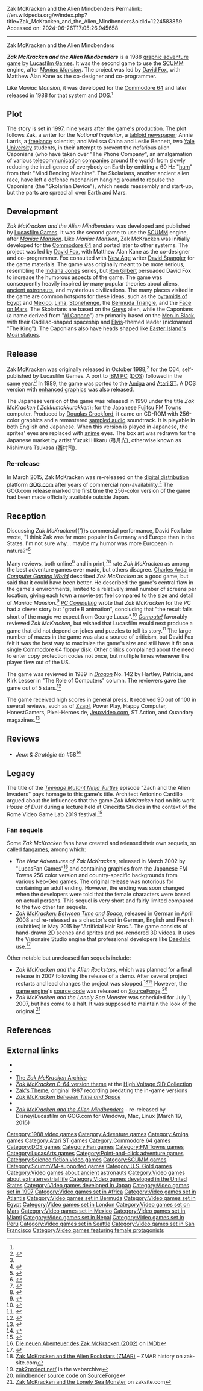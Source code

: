 Zak McKracken and the Alien Mindbenders
Permalink: //en.wikipedia.org/w/index.php?title=Zak_McKracken_and_the_Alien_Mindbenders&oldid=1224583859
Accessed on: 2024-06-26T17:05:26.945658



------
Zak McKracken and the Alien Mindbenders
{{Use mdy dates|date=January 2021}}
{{Infobox video game
|title = Zak McKracken and the Alien Mindbenders
|image = File:Zak McKracken artwork.jpg
|caption = Cover art by [[Steve Purcell]]
|developer = [[LucasArts|Lucasfilm Games]]
|publisher = {{vgrelease|NA|Lucasfilm Games|EU|[[U.S. Gold]]}}
|director = [[David Fox (game designer)|David Fox]]
|designer = David Fox <br /> Matthew Alan Kane <br /> David Spangler
|writer = David Fox <br /> Matthew Alan Kane
|artist = Martin Cameron <br /> [[Gary Winnick (game developer)|Gary Winnick]] <br /> '''Enhanced versions:''' <br /> [[Mark Ferrari]] <br /> Basilo Amaro
|composer = Matthew Alan Kane <br /> Chris Grigg {{small|(C64)}}
|engine = [[SCUMM]]
|released = {{Collapsible list |title=October 1988 |titlestyle=font-weight:normal;background:transparent;text-align:left |'''''Original'''''<br />'''C64, DOS'''<br />{{Video game release|NA|1988}} '''Amiga, Atari'''<br />{{Video game release|NA|1989}} |'''''Enhanced'''''<br />'''DOS'''<br />{{Video game release|NA|1989}} |'''''FM Towns'''''<br />{{Video game release|JP|1990}} }}
|genre = [[Graphic adventure game|Graphic adventure]]
|platforms = [[Commodore 64]], [[DOS]], [[Amiga]], [[Atari ST]], [[FM Towns]]
}}

'''''Zak McKracken and the Alien Mindbenders''''' is a 1988 [[graphic adventure game]] by [[LucasArts|Lucasfilm Games]]. It was the second game to use the [[SCUMM]] engine, after ''[[Maniac Mansion]]''. The project was led by [[David Fox (game designer)|David Fox]], with Matthew Alan Kane as the co-designer and co-programmer.

Like ''Maniac Mansion'', it was developed for the [[Commodore 64]] and later released in 1988 for that system and [[DOS]].<ref name="Internet Archive" />

==Plot==
The story is set in 1997, nine years after the game's production. The plot follows Zak, a writer for the ''National Inquisitor'', a [[tabloid newspaper]]; Annie Larris, a [[freelancer|freelance]] scientist; and Melissa China and Leslie Bennett, two [[Yale University]] students, in their attempt to prevent the nefarious alien Caponians (who have taken over "The Phone Company", an amalgamation of various [[telecommunication companies]] around the world) from slowly reducing the intelligence of everybody on Earth by emitting a 60&nbsp;Hz "[[Mains hum|hum]]" from their "Mind Bending Machine". The Skolarians, another ancient alien race, have left a defense mechanism hanging around to repulse the Caponians (the "Skolarian Device"), which needs reassembly and start-up, but the parts are spread all over Earth and Mars.

==Development==
''Zak McKracken and the Alien Mindbenders'' was developed and published by [[LucasArts|Lucasfilm Games]]. It was the second game to use the [[SCUMM]] engine, after ''[[Maniac Mansion]]''. Like ''Maniac Mansion'', Zak McKracken was initially developed for the [[Commodore 64]] and ported later to other systems. The project was led by [[David Fox (LucasArts game designer)|David Fox]], with Matthew Alan Kane as the co-designer and co-programmer. Fox consulted with [[New Age]] writer [[David Spangler]] for the game materials. The game was originally meant to be more serious, resembling the [[Indiana Jones]] series, but [[Ron Gilbert]] persuaded David Fox to increase the humorous aspects of the game. The game was consequently heavily inspired by many popular theories about aliens, [[ancient astronauts]], and mysterious civilizations. The many places visited in the game are common hotspots for these ideas, such as the [[Egyptian pyramids|pyramids of Egypt]] and [[Mesoamerican pyramids|Mexico]], [[Caral|Lima]], [[Stonehenge]], the [[Bermuda Triangle]], and the [[Face on Mars]]. The Skolarians are based on the [[Grey alien|Greys]] alien, while the Caponians (a name derived from "[[Al Capone]]") are primarily based on the [[Men in black|Men in Black]], with their Cadillac-shaped spaceship and [[Elvis]]-themed leader (nicknamed "The King"). The Caponians also have heads shaped like [[Easter island#Statues|Easter Island's Moai statues]].

== Release ==
Zak McKracken was originally released in October 1988,<ref name="Internet Archive">{{cite web |title=LucasArts Entertainment Company – 20th Anniversary |archive-url=https://web.archive.org/web/20060428061222/http://www.lucasarts.com/20th/history_1.htm |url=http://www.lucasarts.com/20th/history_1.htm |archive-date=April 28, 2006}}</ref> for the C64, self-published by Lucasfilm Games. A port to [[IBM PC]] ([[DOS]]) followed in the same year.<ref name="Internet Archive" /> In 1989, the game was ported to the [[Amiga]] and [[Atari ST]]. A DOS version with [[Enhanced Graphics Adapter|enhanced graphics]] was also released.

The Japanese version of the game was released in 1990 under the title ''Zak McKracken'' ({{lang-ja|ザックマックラッケン}} ''Zakkumakkurakken''); for the Japanese [[Fujitsu FM Towns]] computer. Produced by [[Douglas Crockford]], it came on CD-ROM with 256-color graphics and a remastered [[sampled audio]] soundtrack. It is playable in both English and Japanese. When this version is played in Japanese, the sprites' eyes are replaced with [[anime]] eyes. The box art was redrawn for the Japanese market by artist Yuzuki Hikaru (弓月光), otherwise known as Nishimura Tsukasa (西村司).

===Re-release===
In March 2015, Zak McKracken was re-released on the [[digital distribution]] platform [[GOG.com]] after years of commercial non-availability.<ref name="gogrerelease">{{cite web|url=http://www.gamewatcher.com/news/2015-19-03-outlaws-zak-mckracken-among-new-line-up-of-classic-lucasarts-games-hitting-gog-com |title=Outlaws, Zak McKracken among new line up of classic Lucasarts games hitting GOG.com |date=March 19, 2015 |first=John Paul |last=Jones |access-date=March 19, 2015 |publisher=gamewatcher.com |quote=''Following on from their agreement with Disney last year to release the Lucasarts back catalogue, digital retailer GOG.com have gone and put five more classic titles from the house that George built on their store. There are some real gems there too. From underrated wild west FPS Outlaws to cult point and click adventure Zak McKracken and the Alien Mindbenders[...]'' |url-status=live |archive-url=https://web.archive.org/web/20150320085148/http://www.gamewatcher.com/news/2015-19-03-outlaws-zak-mckracken-among-new-line-up-of-classic-lucasarts-games-hitting-gog-com |archive-date=March 20, 2015}}</ref> The GOG.com release marked the first time the 256-color version of the game had been made officially available outside Japan.

==Reception==
Discussing ''Zak McKracken''{{'}}s commercial performance, David Fox later wrote, "I think Zak was far more popular in Germany and Europe than in the States. I'm not sure why{{nbsp}}... maybe my humor was more European in nature?"<ref>{{cite web |url=http://home.nikocity.de/claret/Int_Dave.htm |title=Interview mit David Fox |website=home.nikocity.de |access-date=12 January 2022 |archive-url=https://web.archive.org/web/20010306150013/http://home.nikocity.de/claret/Int_Dave.htm |archive-date=6 March 2001 |url-status=dead}}</ref>

Many reviews, both online<ref name="zak-site.com">{{citation|url=http://www.zak-site.com/random.htm |title=Reviews of Zak McKracken and the Alien Mindbenders |access-date=May 24, 2011 |publisher=the Zak McKracken archive |url-status=live |archive-url=https://web.archive.org/web/20110717061351/http://www.zak-site.com/random.htm |archive-date=July 17, 2011}}</ref> and in print,<ref name = "Zzap!64">{{citation | date = March 1989 | periodical = [[Zzap!64]] | title = Do Games Come Any Sillier Than This?}}</ref><ref name = "Powerplay">{{citation | date = September 1988 | periodical = Power Play / Happy Computer | title = Zak McKracken | pages = 72–73}}</ref> rate ''Zak McKracken'' as among the best adventure games ever made, but others disagree. [[Charles Ardai]] in ''[[Computer Gaming World]]'' described ''Zak McKracken'' as a good game, but said that it could have been better. He described the game's central flaw in the game's environments, limited to a relatively small number of screens per location, giving each town a movie-set feel compared to the size and detail of ''Maniac Mansion''.<ref name = "CGW">{{citation | date = October 1988 | last = Ardai | first = Charles | magazine = [[Computer Gaming World]] | title = Big Zak Attack | pages = 8–9}}</ref> ''[[PC Computing]]'' wrote that ''Zak McKracken'' for the PC had a clever story but "grade B animation", concluding that "the result falls short of the magic we expect from George Lucas".<ref name="trivette1988">{{Cite magazine |last=Trivette |first=Donald B. |date=October 1988 |title=Fun! |url=http://archive.org/details/PC_Computing_1988_10 |magazine=PC Computing |type=column |language=english |pages=251–256 |access-date=2023-04-07}}</ref> ''[[Compute!]]'' favorably reviewed ''Zak McKracken'', but wished that Lucasfilm would next produce a game that did not depend on jokes and puzzles to tell its story.<ref name="ferrell198901">{{cite news|url=https://archive.org/stream/1989-01-compute-magazine/Compute_Issue_104_1989_Jan#page/n83/mode/2up |title=Zak McKracken and the Alien Mindbenders |work=Compute! |date=January 1989 |access-date=November 10, 2013 |author=Ferrell, Keith |pages=82 |url-status=live |archive-url=https://web.archive.org/web/20140316200847/https://archive.org/stream/1989-01-compute-magazine/Compute_Issue_104_1989_Jan |archive-date=March 16, 2014}}</ref> The large number of mazes in the game was also a source of criticism, but David Fox felt it was the best way to maximize the game's size and still have it fit on a single [[Commodore 64]] floppy disk. Other critics complained about the need to enter copy protection codes not once, but multiple times whenever the player flew out of the US.

The game was reviewed in 1989 in ''[[Dragon (magazine)|Dragon]]'' No. 142 by Hartley, Patricia, and Kirk Lesser in "The Role of Computers" column. The reviewers gave the game {{frac|3|1|2|}} out of 5 stars.<ref name="Dragon142">{{Citation|title=The Role of Computers |last1=Lesser |last2=Lesser |last3=Lesser|first1=Hartley|first2=Patricia|first3=Kirk |journal=Dragon |issue=142 |date=February 1989 |pages=42–51}}</ref>

The game received high scores in general press. It received 90 out of 100 in several reviews, such as of [[Zzap!64|Zzap!]], Power Play, Happy Computer, HonestGamers, Pixel-Heroes.de, [[Jeuxvideo.com]], ST Action, and Quandary magazines.<ref name="MobyGames">{{cite web|url=http://www.mobygames.com/game/zak-mckracken-and-the-alien-mindbenders/mobyrank |title=Zak McKracken and the Alien Mindbenders for Amiga (1988) MobyRank |publisher=[[MobyGames]] |access-date=August 28, 2013 |url-status=live |archive-url=https://web.archive.org/web/20130617235450/http://www.mobygames.com/game/zak-mckracken-and-the-alien-mindbenders/mobyrank |archive-date=June 17, 2013}}</ref>

==Reviews==
*''Jeux & Stratégie'' <small>([[:fr:Jeux et Stratégie|fr]])</small> #58<ref>{{Cite web|url=http://archive.org/details/jeux-et-strategie-58|title=Jeux & stratégie 58|date=May 20, 1989|accessdate=May 20, 2023|via=Internet Archive}}</ref>

==Legacy==
The title of the ''[[Teenage Mutant Ninja Turtles (1987 TV series)|Teenage Mutant Ninja Turtles]]'' episode "Zach and the Alien Invaders" pays homage to this game's title. Architect Antonino Cardillo argued about the influences that the game ''Zak McKracken'' had on his work ''House of Dust'' during a lecture held at Cinecittà Studios in the context of the Rome Video Game Lab 2019 festival.<ref>{{cite news|url=https://www.antoninocardillo.com/en/anthology/of-the-architect/articles/from-zak-mckracken-to-house-of-dust/ |title=From Zak McKracken to House of Dust |work=antoninocardillo.com |date=May 11, 2019 |access-date=May 12, 2024 |author=Cardillo, Antonino}}</ref>

===Fan sequels===
Some ''Zak McKracken'' fans have created and released their own sequels, so called [[fangame]]s, among which:
* ''The New Adventures of Zak McKracken'', released in March 2002 by "LucasFan Games"<ref>[https://www.imdb.com/title/tt0852671/ Die neuen Abenteuer des Zak McKracken (2002)] {{webarchive|url=https://web.archive.org/web/20120404000648/http://www.imdb.com/title/tt0852671/ |date=April 4, 2012}} on [[IMDb]]</ref> and containing graphics from the Japanese FM Towns 256 color version and country-specific backgrounds from various Neo-Geo games. The original release was notorious for containing an adult ending. However, the ending was soon changed when the developers were told that the female characters were based on actual persons. This sequel is very short and fairly limited compared to the two other fan sequels.
* ''[[Zak McKracken: Between Time and Space]]'', released in German in April 2008 and re-released as a director's cut in German, English and French (subtitles) in May 2015 by "Artificial Hair Bros.". The game consists of hand-drawn 2D scenes and sprites and pre-rendered 3D videos. It uses the Visionaire Studio engine that professional developers like [[Daedalic Entertainment|Daedalic]] use.<ref>{{Cite web|url=http://www.visionaire-studio.net/ |title=Visionaire Studio |access-date=June 27, 2015 |url-status=live |archive-url=https://web.archive.org/web/20150627061750/http://www.visionaire-studio.net/ |archive-date=June 27, 2015}}</ref>

Other notable but unreleased fan sequels include:
* ''Zak McKracken and the Alien Rockstars'', which was planned for a final release in 2007 following the release of a demo. After several project restarts and lead changes the project was stopped.<ref>[http://www.zak-site.com/zak2b.htm Zak McKracken and the Alien Rockstars (ZMAR)] {{webarchive|url=https://web.archive.org/web/20130317040142/http://zak-site.com/zak2b.htm |date=March 17, 2013}} – ZMAR history on zak-site.com</ref><ref>[https://web.archive.org/web/20070711021842/http://www.zak2project.net/ zak2project.net/] in the webarchive</ref> However, the [[game engine]]'s [[source code]] was released on [[SourceForge]].<ref>[http://sourceforge.net/projects/mindbender/ mindbender] {{webarchive|url=https://web.archive.org/web/20131111220522/http://sourceforge.net/projects/mindbender/ |date=November 11, 2013}} [[source code]] on [[SourceForge]]</ref>
* ''Zak McKracken and the Lonely Sea Monster'' was scheduled for July 1, 2007, but has come to a halt. It was supposed to maintain the look of the original.<ref>[http://www.zak-site.com/zak2c.htm Zak McKracken and the Lonely Sea Monster] {{webarchive|url=https://web.archive.org/web/20131111234414/http://www.zak-site.com/zak2c.htm |date=November 11, 2013}} on zaksite.com</ref>

==References==
{{reflist|30em}}

==External links==
* {{MobyGames|/zak-mckracken-and-the-alien-mindbenders}}
* {{lemon64 game|id=2928}}
* [http://www.zak-site.com/ The ''Zak McKracken'' Archive] {{Webarchive|url=https://web.archive.org/web/20070822092720/http://www.zak-site.com/ |date=August 22, 2007 }}
* [http://www.exotica.org.uk/tunes/archive/C64Music/GAMES/S-Z/Zak_McKracken.sid ''Zak McKracken'' C-64 version theme] at the [[High Voltage SID Collection]]
* [http://makane.net/zak/ Zak's Theme], original 1987 recording predating the in-game versions
* [http://www.zak2.org ''Zak McKracken Between Time and Space'']
* {{Internet Archive game|msdos_Zak_McKracken_and_the_Alien_Mindbenders_Enhanced_1988}}
* [http://www.gog.com/game/zak_mckracken_and_the_alien_mindbenders ''Zak McKracken and the Alien Mindbenders''] - re-released by Disney/Lucasfilm on GOG.com for Windows, Mac, Linux (March 19, 2015)

{{LucasArts adventure games}}

{{DEFAULTSORT:Zak Mckracken And The Alien Mindbenders}}
[[Category:1988 video games]]
[[Category:Adventure games]]
[[Category:Amiga games]]
[[Category:Atari ST games]]
[[Category:Commodore 64 games]]
[[Category:DOS games]]
[[Category:Fan games]]
[[Category:FM Towns games]]
[[Category:LucasArts games]]
[[Category:Point-and-click adventure games]]
[[Category:Science fiction video games]]
[[Category:SCUMM games]]
[[Category:ScummVM-supported games]]
[[Category:U.S. Gold games]]
[[Category:Video games about ancient astronauts]]
[[Category:Video games about extraterrestrial life]]
[[Category:Video games developed in the United States]]
[[Category:Video games developed in Japan]]
[[Category:Video games set in 1997]]
[[Category:Video games set in Africa]]
[[Category:Video games set in Atlantis]]
[[Category:Video games set in Bermuda]]
[[Category:Video games set in Egypt]]
[[Category:Video games set in London]]
[[Category:Video games set on Mars]]
[[Category:Video games set in Mexico]]
[[Category:Video games set in Miami]]
[[Category:Video games set in Nepal]]
[[Category:Video games set in Peru]]
[[Category:Video games set in Seattle]]
[[Category:Video games set in San Francisco]]
[[Category:Video games featuring female protagonists]]